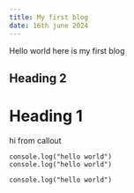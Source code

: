 ```yaml
---
title: My first blog
date: 16th june 2024
---
```


Hello world here is my first blog

## Heading 2

# Heading 1

<Callout>
hi from callout
</Callout>

```tsx showLineNumbers {1} 
console.log("hello world")
console.log("hello world")

console.log("hello world")

```